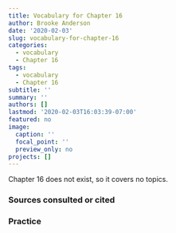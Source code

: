 ```yaml
---
title: Vocabulary for Chapter 16
author: Brooke Anderson
date: '2020-02-03'
slug: vocabulary-for-chapter-16
categories:
  - vocabulary
  - Chapter 16
tags:
  - vocabulary
  - Chapter 16
subtitle: ''
summary: ''
authors: []
lastmod: '2020-02-03T16:03:39-07:00'
featured: no
image:
  caption: ''
  focal_point: ''
  preview_only: no
projects: []
---
```


Chapter 16 does not exist, so it covers no topics. 

### Sources consulted or cited

### Practice